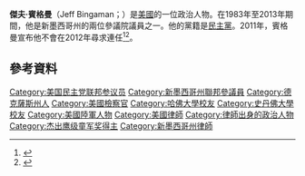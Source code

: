 '''傑夫·賓格曼'''（Jeff Bingaman；{{bd|1943年|10月3日}}）是[[美國|美國]]的一位政治人物。在1983年至2013年期間，他是新墨西哥州的兩位參議院議員之一。他的黨籍是[[民主黨_(美國)|民主黨]]。2011年，賓格曼宣布他不會在2012年尋求連任<ref>{{cite news | first = Erin | last = McPike | title = Jeff Bingaman to Retire | date = 2011-02-18 | url = http://www.realclearpolitics.com/articles/2011/02/18/jeff_bingaman_to_retire_108948.html | work = [[Real_Clear_Politics|Real Clear Politics]] | accessdate = 2011-02-18 | archive-date = 2020-05-11 | archive-url = https://web.archive.org/web/20200511170957/https://www.realclearpolitics.com/articles/2011/02/18/jeff_bingaman_to_retire_108948.html | dead-url = no }}</ref><ref>{{cite news | first = Chris | last = Cillizza | title = Jeff Bingaman to retire | date = 2011-02-18 | url = http://voices.washingtonpost.com/thefix/senate/jeff-bingaman-to-retire.html | work = [[Washington_Post|Washington Post]] | accessdate = 2011-02-18 | archive-date = 2020-12-08 | archive-url = https://web.archive.org/web/20201208133209/http://voices.washingtonpost.com/thefix/senate/jeff-bingaman-to-retire.html | dead-url = no }}</ref>。
== 參考資料 ==
{{reflist}}
{{DEFAULTSORT:Bingaman, Jeff}}
[[Category:美国民主党联邦参议员|Category:美国民主党联邦参议员]]
[[Category:新墨西哥州聯邦參議員|Category:新墨西哥州聯邦參議員]]
[[Category:德克薩斯州人|Category:德克薩斯州人]]
[[Category:美國檢察官|Category:美國檢察官]]
[[Category:哈佛大學校友|Category:哈佛大學校友]]
[[Category:史丹佛大學校友|Category:史丹佛大學校友]]
[[Category:美國陸軍人物|Category:美國陸軍人物]]
[[Category:美國律師|Category:美國律師]]
[[Category:律師出身的政治人物|Category:律師出身的政治人物]]
[[Category:杰出鹰级童军奖得主|Category:杰出鹰级童军奖得主]]
[[Category:新墨西哥州律師|Category:新墨西哥州律師]]